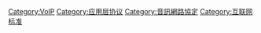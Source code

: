 [[Category:VoIP|Category:VoIP]]
[[Category:应用层协议|Category:应用层协议]]
[[Category:音訊網路協定|Category:音訊網路協定]]
[[Category:互联网标准|Category:互联网标准]]